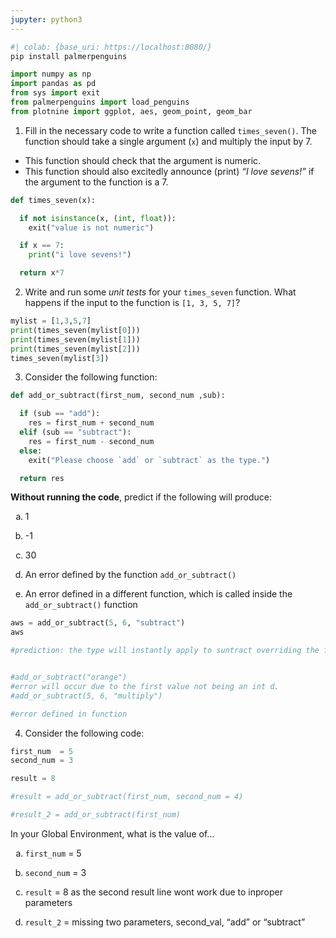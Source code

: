```yaml
---
jupyter: python3
---
```


```python
#| colab: {base_uri: https://localhost:8080/}
pip install palmerpenguins
```

```python
import numpy as np
import pandas as pd
from sys import exit
from palmerpenguins import load_penguins
from plotnine import ggplot, aes, geom_point, geom_bar
```

1. Fill in the necessary code to write a function called `times_seven()`. The function should take a single argument (`x`) and multiply the input by 7.
  + This function should check that the argument is numeric.
  + This function should also excitedly announce (print) *“I love sevens!”* if the argument to the function is a 7.

```python
def times_seven(x):

  if not isinstance(x, (int, float)):
    exit("value is not numeric")

  if x == 7:
    print("i love sevens!")

  return x*7
```

2. Write and run some *unit tests* for your `times_seven` function.  What happens if the input to the function is `[1, 3, 5, 7]`?

```python
mylist = [1,3,5,7]
print(times_seven(mylist[0]))
print(times_seven(mylist[1]))
print(times_seven(mylist[2]))
times_seven(mylist[3])
```

3. Consider the following function:

```python
def add_or_subtract(first_num, second_num ,sub):

  if (sub == "add"):
    res = first_num + second_num
  elif (sub == "subtract"):
    res = first_num - second_num
  else:
    exit("Please choose `add` or `subtract` as the type.")

  return res
```

**Without running the code**, predict if the following will produce:

a. 1

b. -1

c. 30

d. An error defined by the function `add_or_subtract()`

e. An error defined in a different function, which is called inside the `add_or_subtract()` function

```python
aws = add_or_subtract(5, 6, "subtract")
aws

#prediction: the type will instantly apply to suntract overriding the function 


#add_or_subtract("orange")
#error will occur due to the first value not being an int d.
#add_or_subtract(5, 6, "multiply")

#error defined in function 
```

4. Consider the following code:

```python
first_num  = 5
second_num = 3

result = 8

#result = add_or_subtract(first_num, second_num = 4)

#result_2 = add_or_subtract(first_num)
```


In your Global Environment, what is the value of...

a. `first_num` = 5

b. `second_num` = 3

c. `result` = 8 as the second result line wont work due to inproper parameters 

d. `result_2` = missing two parameters, second_val, "add" or "subtract" 

